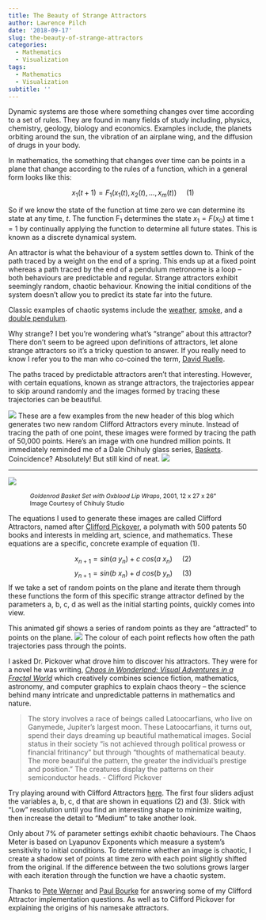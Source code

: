 ```yaml
---
title: The Beauty of Strange Attractors
author: Lawrence Pilch
date: '2018-09-17'
slug: the-beauty-of-strange-attractors
categories:
  - Mathematics
  - Visualization
tags:
  - Mathematics
  - Visualization
subtitle: ''
---
```


Dynamic systems are those where something changes over time according to a set of rules. They are found in many fields of study including, physics, chemistry, geology, biology and economics. Examples include, the planets orbiting around the sun, the vibration of an airplane wing, and the diffusion of drugs in your body. 

In mathematics, the something that changes over time can be points in a plane that change according to the rules of a function, which in a general form looks like this:

$$x_1(t+1) = F_1(x_1(t), x_2(t),...,x_m(t))~~~~~(1)$$

So if we know the state of the function at time zero we can determine its state at any time, *t*.
The function F~1~ determines the state $x_1=F(x_0)$ at time t = 1 by continually applying the function to determine all future states. This is known as a discrete dynamical system. 

An attractor is what the behaviour of a system settles down to. Think of the path traced by a weight on the end of a spring. This ends up at a fixed point whereas a path traced by the end of a pendulum metronome is a loop -- both behaviours are predictable and regular. Strange attractors exhibit seemingly random, chaotic behaviour. Knowing the initial conditions of the system doesn't allow you to predict its state far into the future.

Classic examples of chaotic systems include the [weather](https://en.wikipedia.org/wiki/Butterfly_effect), [smoke](https://www.youtube.com/watch?v=mIQ4lEaiO9I), and a [double pendulum](https://www.youtube.com/watch?v=U39RMUzCjiU).

Why strange? I bet you're wondering what's "strange" about this attractor? There don't seem to be agreed upon definitions of attractors, let alone strange attractors so it's a tricky question to answer. If you really need to know I refer you to the man who co-coined the term, [David Ruelle](http://www.ams.org/notices/200607/what-is-ruelle.pdf).

The paths traced by predictable attractors aren't that interesting. However, with certain equations, known as strange attractors, the trajectories appear to skip around randomly and the images formed by tracing these trajectories can be beautiful. 

![](/img/4_clifford_images_for blog.png)
These are a few examples from the new header of this blog which generates two new random Clifford Attractors every minute. Instead of tracing the path of one point, these images were formed by tracing the path of 50,000 points. Here's an image with one hundred million points. It immediately reminded me of a Dale Chihuly glass series, [Baskets](https://www.chihuly.com/work/baskets). Coincidence? Absolutely! But still kind of neat.
![](/img/chihuly_600x600.png)

***

![](/img/basket_chihuly_600x400.png)
<style>
.nobullet li {
  list-style-type: none;
  font-size: 12px;
  text-indent: 20px;
}
</style>
  <div class="nobullet">
  * *Goldenrod Basket Set with Oxblood Lip Wraps*, 2001, 12 x 27 x 26" 
  * Image Courtesy of Chihuly Studio
</div>


The equations I used to generate these images are called Clifford Attractors, named after [Clifford Pickover](http://www.pickover.com/), a polymath with 500 patents 50 books and interests in melding art, science, and mathematics. These equations are a specific, concrete example of equation $(1)$.

$$x_{n+1} = sin(a~y_n) + c~cos(a~x_n)~~~~~(2)$$
$$y_{n+1} = sin(b~x_n) + d~cos(b~y_n)~~~~~(3)$$
If we take a set of random points on the plane and iterate them through these functions the form of this specific strange attractor defined by the parameters a, b, c, d as well as the initial starting points, quickly comes into view.

This animated gif shows a series of random points as they are "attracted" to points on the plane.
![](/img/animatespheres.gif)
The colour of each point reflects how often the path trajectories pass through the points.

I asked Dr. Pickover what drove him to discover his attractors. They were for a novel he was writing, [*Chaos in Wonderland: Visual Adventures in a Fractal World*](https://www.amazon.com/Chaos-Wonderland-Visual-Adventures-Fractal/dp/031212774X) which creatively combines science fiction, mathematics, astronomy, and computer graphics to explain chaos theory -- the science behind many intricate and unpredictable patterns in mathematics and nature.

>The story involves a race of beings called Latoocarfians, who live on Ganymede, Jupiter's largest moon. These Latoocarfians, it turns out, spend their days dreaming up beautiful mathematical images. Social status in their society "is not achieved through political prowess or financial fritinancy" but through "thoughts of mathematical beauty. The more beautiful the pattern, the greater the individual's prestige and position."  The creatures display the patterns on their semiconductor heads. - Clifford Pickover

Try playing around with Clifford Attractors [here](https://lawrencepilch.com/chaos).
The first four sliders adjust the variables a, b, c, d that are shown in equations $(2)$ and $(3)$.
Stick with "Low" resolution until you find an interesting shape to minimize waiting, then increase the detail to "Medium" to take another look. 

Only about 7% of parameter settings exhibit chaotic behaviours. The Chaos Meter is based on Lyapunov Exponents which measure a system's sensitivity to initial conditions. To determine whether an image is chaotic, I create a shadow set of points at time zero with each point slightly shifted from the original. If the difference between the two solutions grows larger with each iteration through the function we have a chaotic system.

Thanks to [Pete Werner](http://paulbourke.net/fractals/clifford/) and [Paul Bourke](http://petewerner.blogspot.com/) for answering some of my Clifford Attractor implementation questions. As well as to Clifford Pickover for explaining the origins of his namesake attractors.


